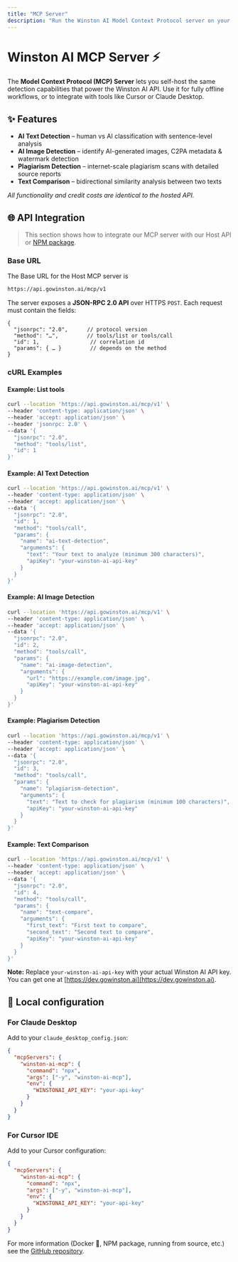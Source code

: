 ```yaml
---
title: "MCP Server"
description: "Run the Winston AI Model Context Protocol server on your own infrastructure or locally via npx, Docker, or from source."
---
```


# Winston AI MCP Server ⚡️

The **Model Context Protocol (MCP) Server** lets you self-host the same detection capabilities that power the Winston AI API. Use it for fully offline workflows, or to integrate with tools like Cursor or Claude Desktop.

## ✨ Features

- **AI Text Detection** – human vs AI classification with sentence-level analysis
- **AI Image Detection** – identify AI-generated images, C2PA metadata & watermark detection
- **Plagiarism Detection** – internet-scale plagiarism scans with detailed source reports
- **Text Comparison** – bidirectional similarity analysis between two texts

_All functionality and credit costs are identical to the hosted API._

## 🌐 API Integration

> This section shows how to integrate our MCP server with our Host API or [NPM package](https://www.npmjs.com/package/winston-ai-mcp).

### Base URL 

The Base URL for the Host MCP server is 

```bash
https://api.gowinston.ai/mcp/v1
```

The server exposes a **JSON-RPC 2.0 API** over HTTPS `POST`. Each request must contain the fields:

```jsonc
{
  "jsonrpc": "2.0",      // protocol version
  "method": "…",         // tools/list or tools/call
  "id": 1,                // correlation id
  "params": { … }         // depends on the method
}
```

### cURL Examples

#### Example: List tools

```bash
curl --location 'https://api.gowinston.ai/mcp/v1' \
--header 'content-type: application/json' \
--header 'accept: application/json' \
--header 'jsonrpc: 2.0' \
--data '{
  "jsonrpc": "2.0",
  "method": "tools/list",
  "id": 1
}'
```

#### Example: AI Text Detection

```bash
curl --location 'https://api.gowinston.ai/mcp/v1' \
--header 'content-type: application/json' \
--header 'accept: application/json' \
--data '{
  "jsonrpc": "2.0",
  "id": 1,
  "method": "tools/call",
  "params": {
    "name": "ai-text-detection",
    "arguments": {
      "text": "Your text to analyze (minimum 300 characters)",
      "apiKey": "your-winston-ai-api-key"
    }
  }
}'
```

#### Example: AI Image Detection

```bash
curl --location 'https://api.gowinston.ai/mcp/v1' \
--header 'content-type: application/json' \
--header 'accept: application/json' \
--data '{
  "jsonrpc": "2.0",
  "id": 2,
  "method": "tools/call",
  "params": {
    "name": "ai-image-detection",
    "arguments": {
      "url": "https://example.com/image.jpg",
      "apiKey": "your-winston-ai-api-key"
    }
  }
}'
```

#### Example: Plagiarism Detection

```bash
curl --location 'https://api.gowinston.ai/mcp/v1' \
--header 'content-type: application/json' \
--header 'accept: application/json' \
--data '{
  "jsonrpc": "2.0",
  "id": 3,
  "method": "tools/call",
  "params": {
    "name": "plagiarism-detection",
    "arguments": {
      "text": "Text to check for plagiarism (minimum 100 characters)",
      "apiKey": "your-winston-ai-api-key"
    }
  }
}'
```
#### Example: Text Comparison

```bash
curl --location 'https://api.gowinston.ai/mcp/v1' \
--header 'content-type: application/json' \
--header 'accept: application/json' \
--data '{
  "jsonrpc": "2.0",
  "id": 4,
  "method": "tools/call",
  "params": {
    "name": "text-compare",
    "arguments": {
      "first_text": "First text to compare",
      "second_text": "Second text to compare",
      "apiKey": "your-winston-ai-api-key"
    }
  }
}'
```

**Note:** Replace `your-winston-ai-api-key` with your actual Winston AI API key. You can get one at [https://dev.gowinston.ai](https://dev.gowinston.ai).

## 🔧 Local configuration 

### For Claude Desktop

Add to your `claude_desktop_config.json`:

```json
{
  "mcpServers": {
    "winston-ai-mcp": {
      "command": "npx",
      "args": ["-y", "winston-ai-mcp"],
      "env": {
        "WINSTONAI_API_KEY": "your-api-key"
      }
    }
  }
}
```

### For Cursor IDE

Add to your Cursor configuration:

```json
{
  "mcpServers": {
    "winston-ai-mcp": {
      "command": "npx",
      "args": ["-y", "winston-ai-mcp"],
      "env": {
        "WINSTONAI_API_KEY": "your-api-key"
      }
    }
  }
}
```

For more information (Docker 🐳, NPM package, running from source, etc.) see the [GitHub repository](https://github.com/gowinston-ai/winston-ai-mcp-server).


